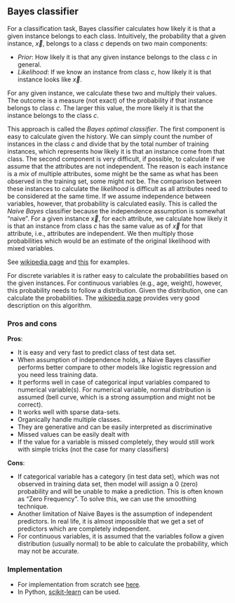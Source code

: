 ## Bayes classifier

For a classification task, Bayes classifier calculates how likely it is that a given instance belongs to each class. Intuitively, the probability that a given instance, $\vec x$, belongs to a class $c$ depends on two main components:

* *Prior*: How likely it is that any given instance belongs to the class $c$ in general. 
* *Likelihood*: If we know an instance from class $c$, how likely it is that instance looks like $\vec x$.

For any given instance, we calculate these two and multiply their values. The outcome is a measure (not exact) of the probability if that instance belongs to class $c$. The larger this value, the more likely it is that the instance belongs to the class $c$.

This approach is called the *Bayes optimal classifier*. The first component is easy to calculate given the history. We can simply count the number of instances in the class $c$ and divide that by the total number of training instances, which represents how likely it is that an instance come from that class. The second component is very difficult, if possible, to calculate if we assume that the attributes are not independent. The reason is each instance is a *mix* of multiple attributes, some might be the same as what has been observed in the training set, some might not be. The comparison between these instances to calculate the *likelihood* is difficult as all attributes need to be considered at the same time. If we assume independence between variables, however, that probability is calculated easily. This is called the *Naive Bayes* classifier because the independence assumption is somewhat "naive". For a given instance $\vec x$, for each attribute, we calculate how likely it is that an instance from class $c$ has the same value as of $\vec x$ for that attribute, i.e., attributes are independent. We then multiply those probabilities which would be an estimate of the original likelihood with mixed variables. 


See [wikipedia page](https://en.wikipedia.org/wiki/Naive_Bayes_classifier) and [this](https://www.geeksforgeeks.org/naive-bayes-classifiers/) for examples.


For discrete variables it is rather easy to calculate the probabilities based on the given instances. For continuous variables (e.g., age, weight), however, this probability needs to follow a distribution. Given the distribution, one can calculate the probabilities. The [wikipedia page](https://en.wikipedia.org/wiki/Naive_Bayes_classifier) provides very good description on this algorithm.

### Pros and cons

**Pros**:

* It is easy and very fast to predict class of test data set. 
* When assumption of independence holds, a Naive Bayes classifier performs better compare to other models like logistic regression and you need less training data.
* It performs well in case of categorical input variables compared to numerical variable(s). For numerical variable, normal distribution is assumed (bell curve, which is a strong assumption and might not be correct).
* It works well with sparse data-sets.
* Organically handle multiple classes.
* They are generative and can be easily interpreted as discriminative
* Missed values can be easily dealt with
* If the value for a variable is missed completely, they would still work with simple tricks (not the case for many classifiers)
  
**Cons**:

* If categorical variable has a category (in test data set), which was not observed in training data set, then model will assign a 0 (zero) probability and will be unable to make a prediction. This is often known as “Zero Frequency”. To solve this, we can use the smoothing technique.
* Another limitation of Naive Bayes is the assumption of independent predictors. In real life, it is almost impossible that we get a set of predictors which are completely independent.
* For continuous variables, it is assumed that the variables follow a given distribution (usually normal) to be able to calculate the probability, which may not be accurate. 

### Implementation

- For implementation from scratch see [here](https://www.analyticsvidhya.com/blog/2017/09/naive-bayes-explained/). 
- In Python, [scikit-learn](https://scikit-learn.org/stable/modules/naive_bayes.html) can be used.

